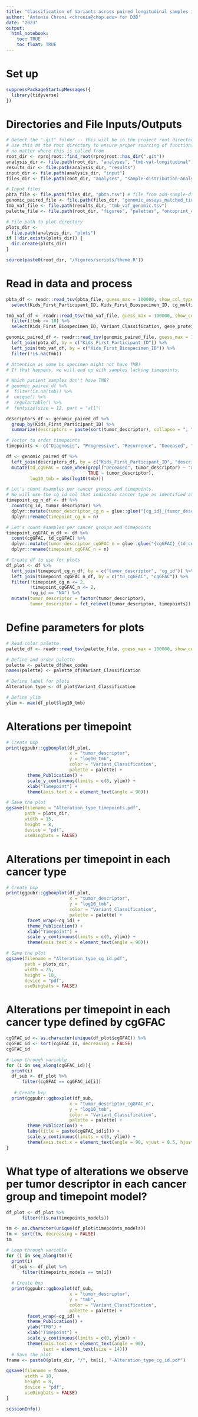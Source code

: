 ```yaml
---
title: "Classification of Variants across paired longitudinal samples in the PBTA Cohort"
author: 'Antonia Chroni <chronia@chop.edu> for D3B'
date: "2023"
output:
  html_notebook:
    toc: TRUE
    toc_float: TRUE
---
```


# Set up
```r
suppressPackageStartupMessages({
  library(tidyverse)
})
```

# Directories and File Inputs/Outputs
```r
# Detect the ".git" folder -- this will be in the project root directory
# Use this as the root directory to ensure proper sourcing of functions 
# no matter where this is called from
root_dir <- rprojroot::find_root(rprojroot::has_dir(".git"))
analysis_dir <- file.path(root_dir, "analyses", "tmb-vaf-longitudinal")
results_dir <- file.path(analysis_dir, "results")
input_dir <- file.path(analysis_dir, "input")
files_dir <- file.path(root_dir, "analyses", "sample-distribution-analysis", "results")

# Input files
pbta_file <- file.path(files_dir, "pbta.tsv") # file from add-sample-distribution module
genomic_paired_file <- file.path(files_dir, "genomic_assays_matched_time_points.tsv")
tmb_vaf_file <- file.path(results_dir, "tmb_vaf_genomic.tsv")
palette_file <- file.path(root_dir, "figures", "palettes", "oncoprint_color_palette.tsv")

# File path to plot directory
plots_dir <-
  file.path(analysis_dir, "plots")
if (!dir.exists(plots_dir)) {
  dir.create(plots_dir)
}

source(paste0(root_dir, "/figures/scripts/theme.R"))
```

# Read in data and process

```r
pbta_df <- readr::read_tsv(pbta_file, guess_max = 100000, show_col_types = FALSE) %>% 
  select(Kids_First_Participant_ID, Kids_First_Biospecimen_ID, cg_multiple, cg_id, cgGFAC, tumor_descriptor)

tmb_vaf_df <- readr::read_tsv(tmb_vaf_file, guess_max = 100000, show_col_types = FALSE) %>% 
  filter(!tmb >= 10) %>% 
  select(Kids_First_Biospecimen_ID, Variant_Classification, gene_protein, mutation_count,	region_size, tmb, VAF)

genomic_paired_df <- readr::read_tsv(genomic_paired_file, guess_max = 100000, show_col_types = FALSE) %>%
  left_join(pbta_df, by = c("Kids_First_Participant_ID")) %>% 
  left_join(tmb_vaf_df, by = c("Kids_First_Biospecimen_ID")) %>%
  filter(!is.na(tmb))

# Attention as some bs specimen might not have TMB!
# If that happens, we will end up with samples lacking timepoints.

# Which patient samples don't have TMB?
# genomic_paired_df %>% 
#  filter(is.na(tmb)) %>% 
#  unique() %>% 
#  regulartable() %>%
#  fontsize(size = 12, part = "all")

descriptors_df <- genomic_paired_df %>%
  group_by(Kids_First_Participant_ID) %>%
  summarize(descriptors = paste(sort(tumor_descriptor), collapse = ", "),) 

# Vector to order timepoints
timepoints <- c("Diagnosis", "Progressive", "Recurrence", "Deceased", "Second Malignancy", "Unavailable")

df <- genomic_paired_df %>% 
  left_join(descriptors_df, by = c("Kids_First_Participant_ID", "descriptors")) %>% 
  mutate(td_cgGFAC = case_when(grepl("Deceased", tumor_descriptor) ~ "xDeceased",
                               TRUE ~ tumor_descriptor),
         log10_tmb = abs(log10(tmb)))

# Let's count #samples per cancer groups and timepoints.
# We will use the cg_id col that indicates cancer type as identified at the first diagnostic sample
timepoint_cg_n_df <- df %>% 
  count(cg_id, tumor_descriptor) %>% 
  dplyr::mutate(tumor_descriptor_cg_n = glue::glue("{cg_id}_{tumor_descriptor}  (N={n})")) %>% 
  dplyr::rename(timepoint_cg_n = n) 

# Let's count #samples per cancer groups and timepoints 
timepoint_cgGFAC_n_df <- df %>% 
  count(cgGFAC, td_cgGFAC) %>% 
  dplyr::mutate(tumor_descriptor_cgGFAC_n = glue::glue("{cgGFAC}_{td_cgGFAC}  (N={n})")) %>% 
  dplyr::rename(timepoint_cgGFAC_n = n) 

# Create df to use for plots
df_plot <- df %>% 
  left_join(timepoint_cg_n_df, by = c("tumor_descriptor", "cg_id")) %>%
  left_join(timepoint_cgGFAC_n_df, by = c("td_cgGFAC", "cgGFAC")) %>% 
  filter(!timepoint_cg_n <= 2,
         !timepoint_cgGFAC_n <= 2,
         !cg_id == "NA") %>% 
  mutate(tumor_descriptor = factor(tumor_descriptor),
         tumor_descriptor = fct_relevel(tumor_descriptor, timepoints))
``` 

# Define parameters for plots

```r
# Read color palette
palette_df <- readr::read_tsv(palette_file, guess_max = 100000, show_col_types = FALSE) 

# Define and order palette
palette <- palette_df$hex_codes
names(palette) <- palette_df$Variant_Classification

# Define label for plots
Alteration_type <- df_plot$Variant_Classification

# Define ylim
ylim <- max(df_plot$log10_tmb)
```

# Alterations per timepoint

```r
# Create bxp
print(ggpubr::ggboxplot(df_plot, 
                        x = "tumor_descriptor", 
                        y = "log10_tmb", 
                        color = "Variant_Classification",
                        palette = palette) +
        theme_Publication() + 
        scale_y_continuous(limits = c(0, ylim)) +
        xlab("Timepoint") +
        theme(axis.text.x = element_text(angle = 90)))

# Save the plot
ggsave(filename = "Alteration_type_timepoints.pdf", 
       path = plots_dir, 
       width = 15, 
       height = 8, 
       device = "pdf", 
       useDingbats = FALSE)
```

# Alterations per timepoint in each cancer type

```r
# Create bxp
print(ggpubr::ggboxplot(df_plot, 
                        x = "tumor_descriptor", 
                        y = "log10_tmb", 
                        color = "Variant_Classification",
                        palette = palette) +
        facet_wrap(~cg_id) +
        theme_Publication() + 
        xlab("Timepoint") +
        scale_y_continuous(limits = c(0, ylim)) +
        theme(axis.text.x = element_text(angle = 90)))

# Save the plot
ggsave(filename = "Alteration_type_cg_id.pdf", 
       path = plots_dir, 
       width = 25, 
       height = 18, 
       device = "pdf", 
       useDingbats = FALSE)
```

# Alterations per timepoint in each cancer type defined by cgGFAC

```r
cgGFAC_id <- as.character(unique(df_plot$cgGFAC)) %>% 
cgGFAC_id <- sort(cgGFAC_id, decreasing = FALSE)
cgGFAC_id

# Loop through variable
for (i in seq_along(cgGFAC_id)){
  print(i)
  df_sub <- df_plot %>%
      filter(cgGFAC == cgGFAC_id[i])
  
   # Create bxp
  print(ggpubr::ggboxplot(df_sub, 
                        x = "tumor_descriptor_cgGFAC_n", 
                        y = "log10_tmb", 
                        color = "Variant_Classification",
                        palette = palette) +
        theme_Publication() + 
        labs(title = paste(cgGFAC_id[i])) +
        scale_y_continuous(limits = c(0, ylim)) +
        theme(axis.text.x = element_text(angle = 90, vjust = 0.5, hjust = 1)))
}
```

# What type of alterations we observe per tumor descriptor in each cancer group and timepoint model?

```r
df_plot <- df_plot %>%
      filter(!is.na(timepoints_models))

tm <- as.character(unique(df_plot$timepoints_models))
tm <- sort(tm, decreasing = FALSE)
tm

# Loop through variable
for (i in seq_along(tm)){
  print(i)
  df_sub <- df_plot %>%
      filter(timepoints_models == tm[i])
  
  # Create bxp
  print(ggpubr::ggboxplot(df_sub, 
                        x = "tumor_descriptor", 
                        y = "tmb", 
                        color = "Variant_Classification",
                        palette = palette) +
        facet_wrap(~cg_id) +
        theme_Publication() +
        ylab("TMB") +
        xlab("Timepoint") +
        scale_y_continuous(limits = c(0, ylim)) +
        theme(axis.text.x = element_text(angle = 90),
              text = element_text(size = 14)))
  # Save the plot
fname <- paste0(plots_dir, "/", tm[i], "-Alteration_type_cg_id.pdf")

ggsave(filename = fname, 
       width = 18, 
       height = 8, 
       device = "pdf", 
       useDingbats = FALSE)
}
```


```r
sessionInfo()
```

